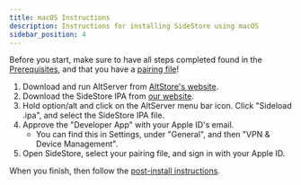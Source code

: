 ```yaml
---
title: macOS Instructions
description: Instructions for installing SideStore using macOS
sidebar_position: 4
---
```


Before you start, make sure to have all steps completed found in the [Prerequisites](prerequisites), and that you have a [pairing file](pairing-file)!

1. Download and run AltServer from [AltStore's website](https://AltStore.io).
2. Download the SideStore IPA from [our website](https://sidestore.io).
3. Hold option/alt and click on the AltServer menu bar icon. Click "Sideload .ipa", and select the SideStore IPA file.
4. Approve the "Developer App" with your Apple ID's email.
    * You can find this in Settings, under "General", and then "VPN & Device Management".
5. Open SideStore, select your pairing file, and sign in with your Apple ID.

When you finish, then follow the [post-install instructions](post-install).
